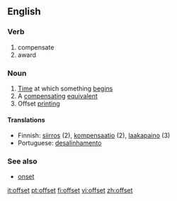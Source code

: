 ==English==
===Verb===

# compensate
# award 

===Noun===

#[[Time]] at which something [[begin]]s
#A [[compensating]] [[equivalent]] 
#Offset [[printing]]

====Translations====

*Finnish: [[siirros]] (2), [[kompensaatio]] (2), [[laakapaino]] (3)
*Portuguese: [[desalinhamento]]

===See also===
*[[onset]]

[[it:offset]]
[[pt:offset]]
[[fi:offset]]
[[vi:offset]]
[[zh:offset]]